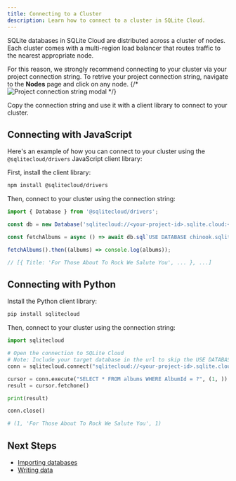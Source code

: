 ```yaml
---
title: Connecting to a Cluster
description: Learn how to connect to a cluster in SQLite Cloud.
---
```


SQLite databases in SQLite Cloud are distributed across a cluster of nodes. Each cluster comes with a multi-region load balancer that routes traffic to the nearest appropriate node.

For this reason, we strongly recommend connecting to your cluster via your project connection string. To retrive your project connection string, navigate to the **Nodes** page and click on any node. 
{/* ![Project connection string modal](@docs-website-assets/connect-cluster-1.png) */}

Copy the connection string and use it with a client library to connect to your cluster.

## Connecting with JavaScript
Here's an example of how you can connect to your cluster using the `@sqlitecloud/drivers` JavaScript client library:

First, install the client library:

```bash
npm install @sqlitecloud/drivers
```

Then, connect to your cluster using the connection string:

```javascript
import { Database } from '@sqlitecloud/drivers';

const db = new Database('sqlitecloud://<your-project-id>.sqlite.cloud:<your-host-port>?apikey=<your-api-key>')

const fetchAlbums = async () => await db.sql`USE DATABASE chinook.sqlite; SELECT * FROM albums;`;

fetchAlbums().then((albums) => console.log(albums));

// [{ Title: 'For Those About To Rock We Salute You', ... }, ...]
```

## Connecting with Python
Install the Python client library:

```bash
pip install sqlitecloud
```

Then, connect to your cluster using the connection string:

```python
import sqlitecloud

# Open the connection to SQLite Cloud
# Note: Include your target database in the url to skip the USE DATABASE command
conn = sqlitecloud.connect("sqlitecloud://<your-project-id>.sqlite.cloud:<your-host-port>?apikey=<your-api-key>")

cursor = conn.execute("SELECT * FROM albums WHERE AlbumId = ?", (1, ))
result = cursor.fetchone()

print(result)

conn.close()

# (1, 'For Those About To Rock We Salute You', 1)
```

## Next Steps
- [Importing databases](#)
- [Writing data](#)
